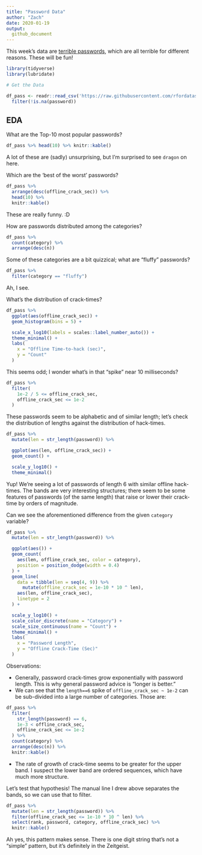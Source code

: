 ```yaml
---
title: "Password Data"
author: "Zach"
date: 2020-01-19
output:
  github_document
---
```


This week's data are [terrible
passwords](https://github.com/rfordatascience/tidytuesday/tree/master/data/2020/2020-01-14),
which are all terrible for different reasons. These will be fun!

```r
library(tidyverse)
library(lubridate)

# Get the Data

df_pass <- readr::read_csv('https://raw.githubusercontent.com/rfordatascience/tidytuesday/master/data/2020/2020-01-14/passwords.csv') %>%
  filter(!is.na(password))

```

## EDA
<!-- -------------------------------------------------- -->

What are the Top-10 most popular passwords?

```r
df_pass %>% head(10) %>% knitr::kable()
```

A lot of these are (sadly) unsurprising, but I'm surprised to see `dragon` on
here.

Which are the 'best of the worst' passwords?

```r
df_pass %>%
  arrange(desc(offline_crack_sec)) %>%
  head(10) %>%
  knitr::kable()
```

These are really funny. :D

How are passwords distributed among the categories?

```r
df_pass %>%
  count(category) %>%
  arrange(desc(n))
```

Some of these categories are a bit quizzical; what are "fluffy" passwords?

```r
df_pass %>%
  filter(category == "fluffy")
```

Ah, I see.

What's the distribution of crack-times?

```r
df_pass %>%
  ggplot(aes(offline_crack_sec)) +
  geom_histogram(bins = 5) +

  scale_x_log10(labels = scales::label_number_auto()) +
  theme_minimal() +
  labs(
    x = "Offline Time-to-hack (sec)",
    y = "Count"
  )
```

This seems odd; I wonder what's in that "spike" near 10 milliseconds?

```r
df_pass %>%
  filter(
    1e-2 / 5 <= offline_crack_sec,
    offline_crack_sec <= 1e-2
  )
```

These passwords seem to be alphabetic and of similar length; let's check the
distribution of lengths against the distribution of hack-times.

```r
df_pass %>%
  mutate(len = str_length(password)) %>%

  ggplot(aes(len, offline_crack_sec)) +
  geom_count() +

  scale_y_log10() +
  theme_minimal()
```

Yup! We're seeing a lot of passwords of length 6 with similar offline
hack-times. The bands are very interesting structures; there seem to be some
features of passwords (of the same length) that raise or lower their crack-time
by orders of magnitude.

Can we see the aforementioned difference from the given `category` variable?

```r
df_pass %>%
  mutate(len = str_length(password)) %>%

  ggplot(aes()) +
  geom_count(
    aes(len, offline_crack_sec, color = category),
    position = position_dodge(width = 0.4)
  ) +
  geom_line(
    data = tibble(len = seq(4, 9)) %>%
      mutate(offline_crack_sec = 1e-10 * 10 ^ len),
    aes(len, offline_crack_sec),
    linetype = 2
  ) +

  scale_y_log10() +
  scale_color_discrete(name = "Category") +
  scale_size_continuous(name = "Count") +
  theme_minimal() +
  labs(
    x = "Password Length",
    y = "Offline Crack-Time (Sec)"
  )
```

Observations:

- Generally, password crack-times grow exponentially with password length. This is why general password advice is "longer is better."
- We can see that the `length==6` spike of `offline_crack_sec ~ 1e-2` can be sub-divided into a large number of categories. Those are:

```r
df_pass %>%
  filter(
    str_length(password) == 6,
    1e-3 < offline_crack_sec,
    offline_crack_sec <= 1e-2
  ) %>%
  count(category) %>%
  arrange(desc(n)) %>%
  knitr::kable()
```

- The rate of growth of crack-time seems to be greater for the upper band. I suspect the lower band are ordered sequences, which have much more structure.

Let's test that hypothesis! The manual line I drew above separates the bands,
so we can use that to filter.

```r
df_pass %>%
  mutate(len = str_length(password)) %>%
  filter(offline_crack_sec <= 1e-10 * 10 ^ len) %>%
  select(rank, password, category, offline_crack_sec) %>%
  knitr::kable()
```

Ah yes, this pattern makes sense. There is one digit string that's not a
"simple" pattern, but it's definitely in the Zeitgeist.
